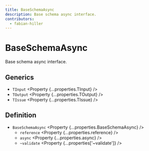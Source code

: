 ```yaml
---
title: BaseSchemaAsync
description: Base schema async interface.
contributors:
  - fabian-hiller
---
```



# BaseSchemaAsync

Base schema async interface.

## Generics

- `TInput` <Property {...properties.TInput} />
- `TOutput` <Property {...properties.TOutput} />
- `TIssue` <Property {...properties.TIssue} />

## Definition

- `BaseSchemaAsync` <Property {...properties.BaseSchemaAsync} />
  - `reference` <Property {...properties.reference} />
  - `async` <Property {...properties.async} />
  - `~validate` <Property {...properties['~validate']} />
